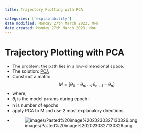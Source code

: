 ```yaml
---
title: Trajectory Plotting with PCA

categories: ['explainability']
date modified: Monday 27th March 2023, Mon
date created: Monday 27th March 2023, Mon
---
```


# Trajectory Plotting with PCA


- The problem: the path lies in a low-dimensional space.
- The solution: [PCA](PCA.qmd)
- Construct a matrix $$
M = [\theta_{0}- \theta_{n};...;\theta_{n-1}-\theta_{n}]
$$
- where,
- $\theta_{i}$ is the model params during epoch i
- n is number of epochs
- apply PCA to M and use 2 most explanatory directions
- ![images/Pasted%20image%2020230327130326.png](images/Pasted%20image%2020230327130326.png)



